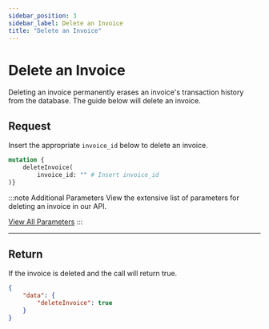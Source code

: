 ```yaml
---
sidebar_position: 3
sidebar_label: Delete an Invoice
title: "Delete an Invoice"
---
```



# Delete an Invoice
Deleting an invoice permanently erases an invoice's transaction history from the database. The guide below will delete an invoice.

## Request
Insert the appropriate `invoice_id` below to delete an invoice.

```graphql title="GraphQL"
mutation {
    deleteInvoice(
        invoice_id: "" # Insert invoice_id 
)}
```
:::note  Additional Parameters
View the extensive list of parameters for deleting an invoice in our API. 

<a href= "../../api/invoice#delete-an-invoice" class="button button--primary button--md">View All Parameters</a>
:::

***

## Return
If the invoice is deleted and the call will return true.

```JSON title="JSON"
{
    "data": {
        "deleteInvoice": true
    }
}
```



